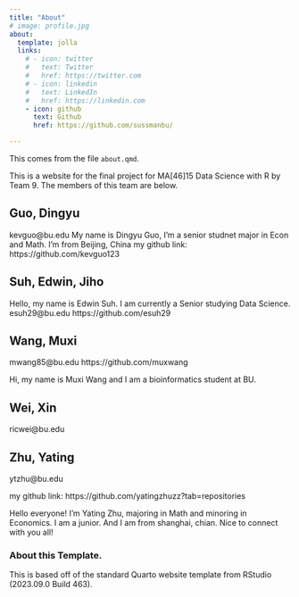 ```yaml
---
title: "About"
# image: profile.jpg
about:
  template: jolla
  links:
    # - icon: twitter
    #   text: Twitter
    #   href: https://twitter.com
    # - icon: linkedin
    #   text: LinkedIn
    #   href: https://linkedin.com
    - icon: github
      text: Github
      href: https://github.com/sussmanbu/

---
```



This comes from the file `about.qmd`.

This is a website for the final project for MA[46]15 Data Science with R by Team 9.
The members of this team are below.

## Guo, Dingyu
kevguo@bu.edu
My name is Dingyu Guo, I'm a senior studnet major in Econ and Math. I'm from Beijing, China
my github link: https://github.com/kevguo123

## Suh, Edwin, Jiho

Hello, my name is Edwin Suh. I am currently a Senior studying Data Science.
esuh29@bu.edu
https://github.com/esuh29
	
## Wang, Muxi

mwang85@bu.edu
https://github.com/muxwang

Hi, my name is Muxi Wang and I am a bioinformatics student at BU.

## Wei, Xin

ricwei@bu.edu
	
## Zhu, Yating

ytzhu@bu.edu
	
my github link: https://github.com/yatingzhuzz?tab=repositories

Hello everyone! I'm Yating Zhu, majoring in Math and minoring in Economics. I am a junior. And I am from shanghai, chian. Nice to connect with you all!



<!-- Please leave in the information below -->

### About this Template.

This is based off of the standard Quarto website template from RStudio (2023.09.0 Build 463).
